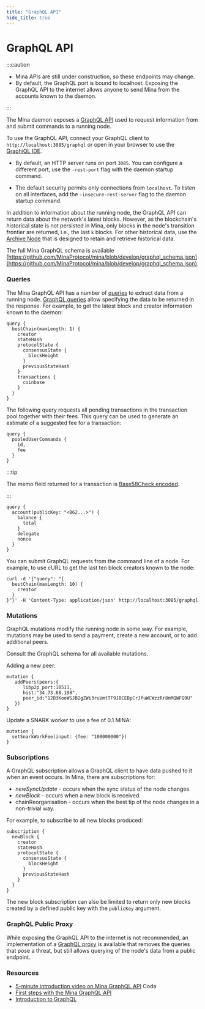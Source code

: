```yaml
---
title: "GraphQL API"
hide_title: true
---
```


# GraphQL API

:::caution

- Mina APIs are still under construction, so these endpoints may change.
- By default, the GraphQL port is bound to localhost. Exposing the GraphQL API to the internet allows anyone to send Mina from the accounts known to the daemon.

:::

The Mina daemon exposes a [GraphQL API](https://graphql.org/) used to request information from and submit commands to a running node. 

To use the GraphQL API, connect your GraphQL client to `http://localhost:3085/graphql` or open in your browser to use the [GraphiQL IDE](https://github.com/graphql/graphiql). 

- By default, an HTTP server runs on port `3085`. You can configure a different port, use the `-rest-port` flag with the daemon startup command.

- The default security permits only connections from `localhost`. To listen on all interfaces, add the `-insecure-rest-server` flag to the daemon startup command.

In addition to information about the running node, the GraphQL API can return data about the network's latest blocks. However, as the blockchain's historical state is not persisted in Mina, only blocks in the node's transition frontier are returned, i.e., the last `k` blocks. For other historical data, use the [Archive Node](/node-operators/archive-nodes/getting-started) that is designed to retain and retrieve historical data.

The full Mina GraphQL schema is available [https://github.com/MinaProtocol/mina/blob/develop/graphql_schema.json](https://github.com/MinaProtocol/mina/blob/develop/graphql_schema.json).

### Queries

The Mina GraphQL API has a number of [queries](/node-operators/data-and-history/querying-data) to extract data from a running node. [GraphQL queries](https://graphql.org/learn/queries/) allow specifying the data to be returned in the response. For example, to get the latest block and creator information known to the daemon:

```
query {
  bestChain(maxLength: 1) {
    creator
    stateHash
    protocolState {
      consensusState {
        blockHeight
      }
      previousStateHash
    }
    transactions {
      coinbase
    }
  }
}
```

The following query requests all pending transactions in the transaction pool together with their fees. This query can be used to generate an estimate of a suggested fee for a transaction:

```
query {
  pooledUserCommands {
    id,
    fee
  }
}
```

:::tip

The memo field returned for a transaction is [Base58Check encoded](https://en.bitcoin.it/wiki/Base58Check_encoding).

:::

```
query {
  account(publicKey: "<B62...>") {
    balance {
      total
    }
    delegate
    nonce
  }
}
```

You can submit GraphQL requests from the command line of a node. For example, to use cURL to get the last ten block creators known to the node:

```
curl -d '{"query": "{
  bestChain(maxLength: 10) {
    creator
  }
}"}' -H 'Content-Type: application/json' http://localhost:3085/graphql
```

### Mutations

GraphQL mutations modify the running node in some way. For example, mutations may be used to send a payment, create a new account, or to add additional peers.

Consult the GraphQL schema for all available mutations.

Adding a new peer:

```
mutation {
   addPeers(peers:{
      libp2p_port:10511,
      host:"34.73.68.198",
      peer_id:"12D3KooWSJB2gZWi3ruVmtTF9JBCEBpCrJfuWCWzzRr8mMQWFQ9U"
   })
}
```

Update a SNARK worker to use a fee of 0.1 MINA:

```
mutation {
  setSnarkWorkFee(input: {fee: "100000000"})
}
```

### Subscriptions

A GraphQL subscription allows a GraphQL client to have data pushed to it when an event occurs. In Mina, there are subscriptions for:

- _newSyncUpdate_ - occurs when the sync status of the node changes.
- _newBlock_ - occurs when a new block is received.
- chainReorganisation - occurs when the best tip of the node changes in a non-trivial way.

For example, to subscribe to all new blocks produced:

```
subscription {
  newBlock {
    creator
    stateHash
    protocolState {
      consensusState {
        blockHeight
      }
      previousStateHash
    }
  }
}
```

The new block subscription can also be limited to return only new blocks created by a defined public key with the `publicKey` argument.

### GraphQL Public Proxy

While exposing the GraphQL API to the internet is not recommended, an implementation of a [GraphQL proxy](https://github.com/MinaProtocol/mina/tree/master/automation/services/graphql-public-proxy) is available that removes the queries that pose a threat, but still allows querying of the node's data from a public endpoint.

### Resources

- [5-minute introduction video on Mina GraphQL API](http://bit.ly/GraphQLAPIin5) Coda
- [First steps with the Mina GraphQL API](https://garethtdavies.com/crypto/first-steps-with-coda-graphql-api.html)
- [Introduction to GraphQL](https://graphql.org/learn/)
